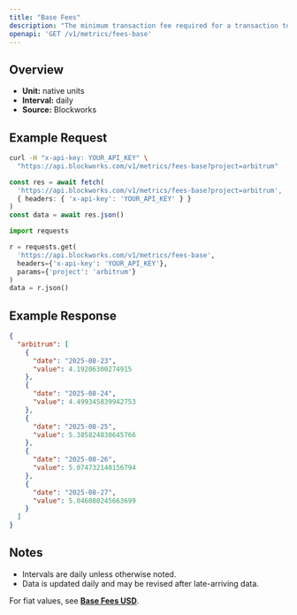 ```yaml
---
title: "Base Fees"
description: "The minimum transaction fee required for a transaction to be included in a block"
openapi: 'GET /v1/metrics/fees-base'
---
```


## Overview

- **Unit:** native units
- **Interval:** daily
- **Source:** Blockworks

## Example Request

<CodeGroup>

```bash cURL
curl -H "x-api-key: YOUR_API_KEY" \
  "https://api.blockworks.com/v1/metrics/fees-base?project=arbitrum"
```

```typescript TypeScript
const res = await fetch(
  'https://api.blockworks.com/v1/metrics/fees-base?project=arbitrum',
  { headers: { 'x-api-key': 'YOUR_API_KEY' } }
)
const data = await res.json()
```

```python Python
import requests

r = requests.get(
  'https://api.blockworks.com/v1/metrics/fees-base',
  headers={'x-api-key': 'YOUR_API_KEY'},
  params={'project': 'arbitrum'}
)
data = r.json()
```

</CodeGroup>

## Example Response

```json
{
  "arbitrum": [
    {
      "date": "2025-08-23",
      "value": 4.19206300274915
    },
    {
      "date": "2025-08-24",
      "value": 4.499345839942753
    },
    {
      "date": "2025-08-25",
      "value": 5.385824830645766
    },
    {
      "date": "2025-08-26",
      "value": 5.074732140156794
    },
    {
      "date": "2025-08-27",
      "value": 5.046080245663699
    }
  ]
}
```

## Notes
- Intervals are daily unless otherwise noted.
- Data is updated daily and may be revised after late-arriving data.


<Note>For fiat values, see **[Base Fees USD](./fees-base-usd)**.</Note>